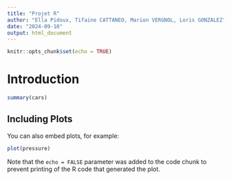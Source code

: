 ---
title: "Projet R"
author: "Ella Pidoux, Tifaine CATTANEO, Marion VERGNOL, Loris GONZALEZ"
date: "2024-09-10"
output: html_document
---

```{r setup, include=FALSE, warning =FALSE}
knitr::opts_chunk$set(echo = TRUE)
```

# Introduction 



```{r cars}
summary(cars)
```

## Including Plots

You can also embed plots, for example:

```{r pressure, echo=FALSE}
plot(pressure)
```

Note that the `echo = FALSE` parameter was added to the code chunk to prevent printing of the R code that generated the plot.
